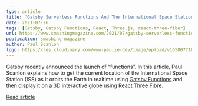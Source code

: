 ```yaml
---
type: article
title: 'Gatsby Serverless Functions And The International Space Station'
date: 2021-07-26
tags: [Gatsby, Gatsby Functions, React, Three.js, react-three-fiber]
url: https://www.smashingmagazine.com/2021/07/gatsby-serverless-functions-international-space-station/
publication: smashing-magazine
author: Paul Scanlon
logo: https://res.cloudinary.com/www-paulie-dev/image/upload/v1658077182/paulie.dev/Logos/smashing-magazine-logo_rhvh4j.png
---
```


Gatsby recently announced the launch of “functions”. In this article, Paul Scanlon explains how to get the current
location of the International Space Station (ISS) as it orbits the Earth in realtime using
[Gatsby Functions](https://www.gatsbyjs.com/docs/reference/functions/) and then display it on a 3D interactive globe
using [React Three Fibre](https://github.com/pmndrs/react-three-fiber).

[Read article](https://www.smashingmagazine.com/2021/07/gatsby-serverless-functions-international-space-station/)
